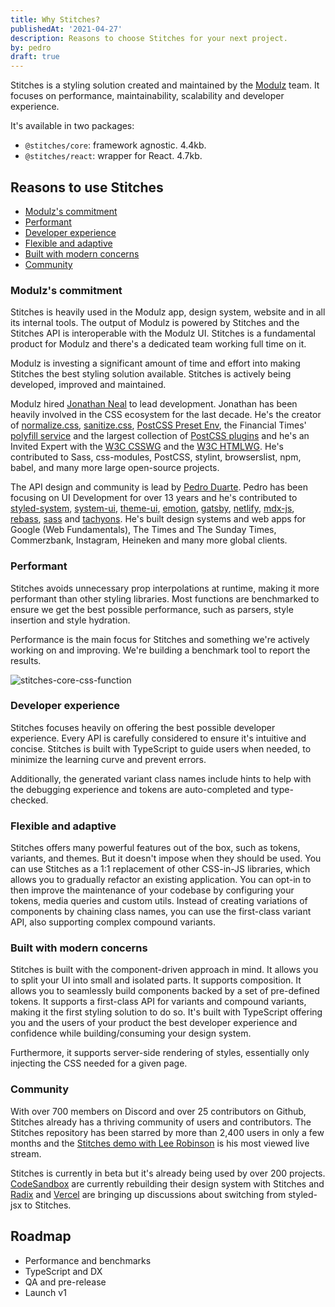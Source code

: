 ```yaml
---
title: Why Stitches?
publishedAt: '2021-04-27'
description: Reasons to choose Stitches for your next project.
by: pedro
draft: true
---
```


Stitches is a styling solution created and maintained by the [Modulz](https://modulz.app) team. It focuses on performance, maintainability, scalability and developer experience.

It's available in two packages:

- `@stitches/core`: framework agnostic. 4.4kb.
- `@stitches/react`: wrapper for React. 4.7kb.

## Reasons to use Stitches

- [Modulz's commitment](/blog/why-stitches/#modulzs-commitment)
- [Performant](/blog/why-stitches/#performant)
- [Developer experience](/blog/why-stitches/#developer-experience)
- [Flexible and adaptive](/blog/why-stitches/#flexible-and-adaptive)
- [Built with modern concerns](/blog/why-stitches/#built-with-modern-concerns)
- [Community](/blog/why-stitches/#community)

### Modulz's commitment

Stitches is heavily used in the Modulz app, design system, website and in all its internal tools. The output of Modulz is powered by Stitches and the Stitches API is interoperable with the Modulz UI. Stitches is a fundamental product for Modulz and there's a dedicated team working full time on it.

Modulz is investing a significant amount of time and effort into making Stitches the best styling solution available. Stitches is actively being developed, improved and maintained.

Modulz hired [Jonathan Neal](https://twitter.com/jon_neal) to lead development. Jonathan has been heavily involved in the CSS ecosystem for the last decade. He's the creator of [normalize.css](https://github.com/necolas/normalize.css/), [sanitize.css](https://github.com/csstools/sanitize.css/), [PostCSS Preset Env](https://preset-env.cssdb.org/features), the Financial Times' [polyfill service](https://github.com/Financial-Times/polyfill-service) and the largest collection of [PostCSS plugins](https://github.com/himynameisdave/postcss-plugins/blob/master/docs/authors.md) and he's an Invited Expert with the [W3C CSSWG](https://www.w3.org/Style/CSS/members.en.html) and the [W3C HTMLWG](http://www.w3.org/2000/09/dbwg/details?group=40318&public=1). He's contributed to Sass, css-modules, PostCSS, stylint, browserslist, npm, babel, and many more large open-source projects.

The API design and community is lead by [Pedro Duarte](https://twitter.com/peduarte). Pedro has been focusing on UI Development for over 13 years and he's contributed to [styled-system](https://github.com/styled-system/styled-system), [system-ui](https://system-ui.com/), [theme-ui](https://theme-ui.com/), [emotion](https://github.com/emotion-js/emotion), [gatsby](https://github.com/gatsbyjs/gatsby), [netlify](https://github.com/netlify), [mdx-js](https://github.com/mdx-js/mdx), [rebass](https://github.com/rebassjs/rebass), [sass](https://github.com/sass/sass) and [tachyons](https://github.com/tachyons-css/tachyons). He's built design systems and web apps for Google (Web Fundamentals), The Times and The Sunday Times, Commerzbank, Instagram, Heineken and many more global clients.

### Performant

Stitches avoids unnecessary prop interpolations at runtime, making it more performant than other styling libraries. Most functions are benchmarked to ensure we get the best possible performance, such as parsers, style insertion and style hydration.

Performance is the main focus for Stitches and something we're actively working on and improving. We're building a benchmark tool to report the results.

![stitches-core-css-function](https://user-images.githubusercontent.com/372831/116216486-f97af180-a748-11eb-9c28-d0af39ae0bf5.png)

### Developer experience

Stitches focuses heavily on offering the best possible developer experience. Every API is carefully considered to ensure it's intuitive and concise. Stitches is built with TypeScript to guide users when needed, to minimize the learning curve and prevent errors.

Additionally, the generated variant class names include hints to help with the debugging experience and tokens are auto-completed and type-checked.

### Flexible and adaptive

Stitches offers many powerful features out of the box, such as tokens, variants, and themes. But it doesn't impose when they should be used. You can use Stitches as a 1:1 replacement of other CSS-in-JS libraries, which allows you to gradually refactor an existing application. You can opt-in to then improve the maintenance of your codebase by configuring your tokens, media queries and custom utils. Instead of creating variations of components by chaining class names, you can use the first-class variant API, also supporting complex compound variants.

### Built with modern concerns

Stitches is built with the component-driven approach in mind. It allows you to split your UI into small and isolated parts. It supports composition. It allows you to seamlessly build components backed by a set of pre-defined tokens. It supports a first-class API for variants and compound variants, making it the first styling solution to do so. It's built with TypeScript offering you and the users of your product the best developer experience and confidence while building/consuming your design system.

Furthermore, it supports server-side rendering of styles, essentially only injecting the CSS needed for a given page.

### Community

With over 700 members on Discord and over 25 contributors on Github, Stitches already has a thriving community of users and contributors. The Stitches repository has been starred by more than 2,400 users in only a few months and the [Stitches demo with Lee Robinson](https://www.youtube.com/watch?v=Gw28VgyKGkw) is his most viewed live stream.

Stitches is currently in beta but it's already being used by over 200 projects. [CodeSandbox](https://codesandbox.com) are currently rebuilding their design system with Stitches and [Radix](https://radix-ui.com) and [Vercel](https://vercel.com) are bringing up discussions about switching from styled-jsx to Stitches.

## Roadmap

- Performance and benchmarks
- TypeScript and DX
- QA and pre-release
- Launch v1
